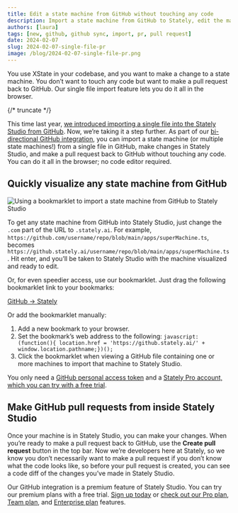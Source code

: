 ```yaml
---
title: Edit a state machine from GitHub without touching any code
description: Import a state machine from GitHub to Stately, edit the machine, and make a pull request back to GitHub without touching any code.
authors: [laura]
tags: [new, github, github sync, import, pr, pull request]
date: 2024-02-07
slug: 2024-02-07-single-file-pr
image: /blog/2024-02-07-single-file-pr.png
---
```


You use XState in your codebase, and you want to make a change to a state machine. You don’t want to touch any code but want to make a pull request back to GitHub. Our single file import feature lets you do it all in the browser.

{/* truncate */}

This time last year, [we introduced importing a single file into the Stately Studio from GitHub](/blog/2023-02-06-github-import-machines). Now, we’re taking it a step further. As part of our [bi-directional GitHub integration](/blog/2024-01-09-introducing-bidirectional-github-sync), you can import a state machine (or multiple state machines!) from a single file in GitHub, make changes in Stately Studio, and make a pull request back to GitHub without touching any code. You can do it all in the browser; no code editor required.

## Quickly visualize any state machine from GitHub

![Using a bookmarklet to import a state machine from GitHub to Stately Studio](single-file-import.gif)

To get any state machine from GitHub into Stately Studio, just change the `.com` part of the URL to `.stately.ai`. For example, `https://github.com/username/repo/blob/main/apps/superMachine.ts`, becomes
`https://github.stately.ai/username/repo/blob/main/apps/superMachine.ts`. Hit enter, and you’ll be taken to Stately Studio with the machine visualized and ready to edit.

Or, for even speedier access, use our bookmarklet. Just drag the following bookmarklet link to your bookmarks:

<p>
<a style={{'border': '1px solid', 'borderRadius': '1rem', 'padding': '0.5rem 0.75rem'}} href="javascript:(function()%7Bjavascript%3A(function()%7B%20location.href%20%3D%20'https%3A%2F%2Fgithub.stately.ai%2F'%20%2B%20window.location.pathname%3B%7D)()%3B%7D)()%3B">GitHub → Stately</a>
</p>

Or add the bookmarklet manually:

1. Add a new bookmark to your browser.
2. Set the bookmark’s web address to the following:
    ```javascript:(function(){ location.href = 'https://github.stately.ai/' + window.location.pathname;})();```
3. Click the bookmarklet when viewing a GitHub file containing one or more machines to import that machine to Stately Studio.

You only need a [GitHub personal access token](/docs/import-from-github/#github-personal-access-token) and a [Stately Pro account, which you can try with a free trial](https://stately.ai/pricing).

## Make GitHub pull requests from inside Stately Studio

Once your machine is in Stately Studio, you can make your changes. When you’re ready to make a pull request back to GitHub, use the **Create pull request** button in the top bar. Now we’re developers here at Stately, so we know you don’t necessarily want to make a pull request if you don’t know what the code looks like, so before your pull request is created, you can see a code diff of the changes you’ve made in Stately Studio.

<p>
  <ThemedImage
    alt="The pull request modal in Stately Studio showing deleted lines of code in red and inserted lines of code in green."
    sources={{
      light: '/blog/2024-02-07-single-file-prs/diff.png',
      dark: '/blog/2024-02-07-single-file-prs/diff-dm.png',
    }}
  />
</p>

Our GitHub integration is a premium feature of Stately Studio. You can try our premium plans with a free trial. [Sign up today](https://stately.ai) or [check out our Pro plan](/docs/studio-pro-plan), [Team plan](/docs/studio-team-plan), and [Enterprise plan](/docs/studio-enterprise-plan) features.